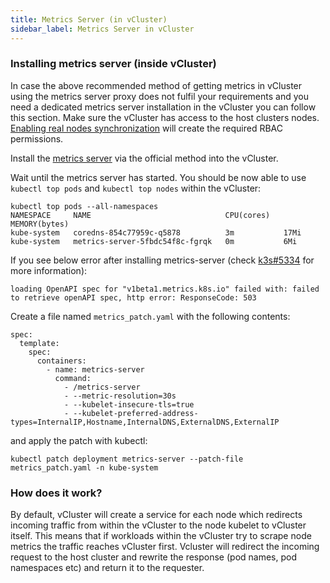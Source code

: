 ```yaml
---
title: Metrics Server (in vCluster)
sidebar_label: Metrics Server in vCluster
---
```


### Installing metrics server (inside vCluster)

In case the above recommended method of getting metrics in vCluster using the metrics server proxy does not fulfil your requirements and you need a dedicated metrics server installation in the vCluster you can follow this section.
Make sure the vCluster has access to the host clusters nodes. [Enabling real nodes synchronization](../../architecture/nodes.mdx) will create the required RBAC permissions. 

Install the [metrics server](https://github.com/kubernetes-sigs/metrics-server#installation) via the official method into the vCluster.

Wait until the metrics server has started. You should be now able to use `kubectl top pods` and `kubectl top nodes` within the vCluster:
```
kubectl top pods --all-namespaces
NAMESPACE     NAME                              CPU(cores)   MEMORY(bytes)   
kube-system   coredns-854c77959c-q5878          3m           17Mi            
kube-system   metrics-server-5fbdc54f8c-fgrqk   0m           6Mi
```

If you see below error after installing metrics-server (check [k3s#5334](https://github.com/k3s-io/k3s/issues/5344) for more information):

```
loading OpenAPI spec for "v1beta1.metrics.k8s.io" failed with: failed to retrieve openAPI spec, http error: ResponseCode: 503
```
Create a file named `metrics_patch.yaml` with the following contents:
```
spec:
  template:
    spec:
      containers:
        - name: metrics-server
          command:
            - /metrics-server
            - --metric-resolution=30s
            - --kubelet-insecure-tls=true
            - --kubelet-preferred-address-types=InternalIP,Hostname,InternalDNS,ExternalDNS,ExternalIP
```
and apply the patch with kubectl:
```
kubectl patch deployment metrics-server --patch-file metrics_patch.yaml -n kube-system
```

### How does it work?

By default, vCluster will create a service for each node which redirects incoming traffic from within the vCluster to the node kubelet to vCluster itself. This means that if workloads within the vCluster try to scrape node metrics the traffic reaches vCluster first. Vcluster will redirect the incoming request to the host cluster and rewrite the response (pod names, pod namespaces etc) and return it to the requester.
